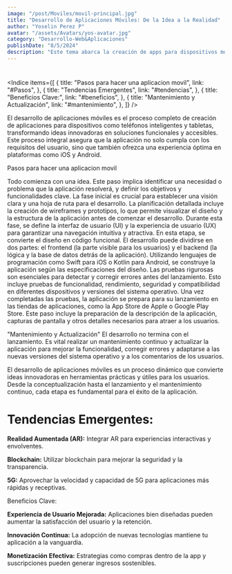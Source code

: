 ```yaml
---
image: "/post/Moviles/movil-principal.jpg"
title: "Desarrollo de Aplicaciones Móviles: De la Idea a la Realidad"
author: "Yoselin Perez P"
avatar: "/assets/Avatars/yos-avatar.jpg"
category: "Desarrollo-Web&Aplicaciones"
publishDate: "8/5/2024"
description: "Este tema abarca la creación de apps para dispositivos móviles, desde la idea inicial hasta su lanzamiento, incluyendo diseño, desarrollo y pruebas."
---
```


<Divider />

# <ImageMDX src="/post/Moviles/movil1.jpg" alt="Moviles" width={600} height={800} />

<Indice
  items={[
    {
      title: "Pasos para hacer una aplicacion movil",
      link: "#Pasos",
    },
    {
      title: "Tendencias Emergentes",
      link: "#tendencias",
    },
    {
      title: "Beneficios Clave:",
      link: "#beneficios",
    },
    {
      title: "Mantenimiento y Actualización",
      link: "#mantenimiento",
    },
  ]}
/>

<Parrafo>
  El desarrollo de aplicaciones móviles es el proceso completo de creación de aplicaciones para dispositivos como teléfonos
  inteligentes y tabletas, transformando ideas innovadoras en soluciones funcionales y accesibles. Este proceso integral asegura
  que la aplicación no solo cumpla con los requisitos del usuario, sino que también ofrezca una experiencia óptima en plataformas
  como iOS y Android.
</Parrafo>

<ImageMDX src="/post/Moviles/movil2.jpg" alt="Moviles" width={600} height={800} />

<SubSeccion id="Pasos"> Pasos para hacer una aplicacion movil </SubSeccion>

<Accordion title="Concepción de la Idea">
  <Parrafo>
    Todo comienza con una idea. Este paso implica identificar una necesidad o problema que la aplicación resolverá, y definir los
    objetivos y funcionalidades clave. La fase inicial es crucial para establecer una visión clara y una hoja de ruta para el
    desarrollo.
  </Parrafo>
</Accordion>

<Accordion title="Planificación y Diseño">
  <Parrafo>
    La planificación detallada incluye la creación de wireframes y prototipos, lo que permite visualizar el diseño y la estructura
    de la aplicación antes de comenzar el desarrollo. Durante esta fase, se define la interfaz de usuario (UI) y la experiencia de
    usuario (UX) para garantizar una navegación intuitiva y atractiva.
  </Parrafo>
</Accordion>

<Accordion title="Desarrollo">
  <Parrafo>
    En esta etapa, se convierte el diseño en código funcional. El desarrollo puede dividirse en dos partes: el frontend (la parte
    visible para los usuarios) y el backend (la lógica y la base de datos detrás de la aplicación). Utilizando lenguajes de
    programación como Swift para iOS o Kotlin para Android, se construye la aplicación según las especificaciones del diseño.
  </Parrafo>
</Accordion>

<Accordion title="Pruebas">
  <Parrafo>
    Las pruebas rigurosas son esenciales para detectar y corregir errores antes del lanzamiento. Esto incluye pruebas de
    funcionalidad, rendimiento, seguridad y compatibilidad en diferentes dispositivos y versiones del sistema operativo.
  </Parrafo>
</Accordion>

<Accordion title="Lanzamiento">
  <Parrafo>
    Una vez completadas las pruebas, la aplicación se prepara para su lanzamiento en las tiendas de aplicaciones, como la App
    Store de Apple o Google Play Store. Este paso incluye la preparación de la descripción de la aplicación, capturas de pantalla
    y otros detalles necesarios para atraer a los usuarios.
  </Parrafo>
</Accordion>

<YouTubeVideo url="https://www.youtube.com/watch?v=3_dwKqCsbis" />

<Divider />

<SubSeccion id="mantenimiento">"Mantenimiento y Actualización" </SubSeccion>
  <Parrafo>
  El desarrollo no termina con el lanzamiento. Es vital realizar un mantenimiento continuo y actualizar la aplicación para mejorar la funcionalidad, corregir errores y adaptarse a las nuevas versiones del sistema operativo y a los comentarios de los usuarios.

  </Parrafo>

<ImageMDX src="/post/Moviles/movil3.png" alt="Moviles" width={600} height={800} />

<Parrafo>
  El desarrollo de aplicaciones móviles es un proceso dinámico que convierte ideas innovadoras en herramientas prácticas y útiles
  para los usuarios. Desde la conceptualización hasta el lanzamiento y el mantenimiento continuo, cada etapa es fundamental para
  el éxito de la aplicación.
</Parrafo>

<ImageMDX src="/post/Moviles/movil2.jpg" alt="Moviles" width={600} height={800} />

# <SubSeccion id="tendencias"> Tendencias Emergentes: </SubSeccion>

<Parrafo>

**Realidad Aumentada (AR):** Integrar AR para experiencias interactivas y envolventes.

**Blockchain:** Utilizar blockchain para mejorar la seguridad y la transparencia.

**5G:** Aprovechar la velocidad y capacidad de 5G para aplicaciones más rápidas y receptivas.

</Parrafo>

<ImageMDX src="/post/Moviles/movil4.jpg" alt="Moviles" width={600} height={800} />

<SubSeccion id="beneficios"> Beneficios Clave: </SubSeccion>

<Parrafo>

**Experiencia de Usuario Mejorada:** Aplicaciones bien diseñadas pueden aumentar la satisfacción del usuario y la retención.

**Innovación Continua:** La adopción de nuevas tecnologías mantiene tu aplicación a la vanguardia.

**Monetización Efectiva:** Estrategias como compras dentro de la app y suscripciones pueden generar ingresos sostenibles.

</Parrafo>

# <ImageMDX src="/post/Moviles/movil5.jpg" alt="Moviles" width={600} height={800} />
